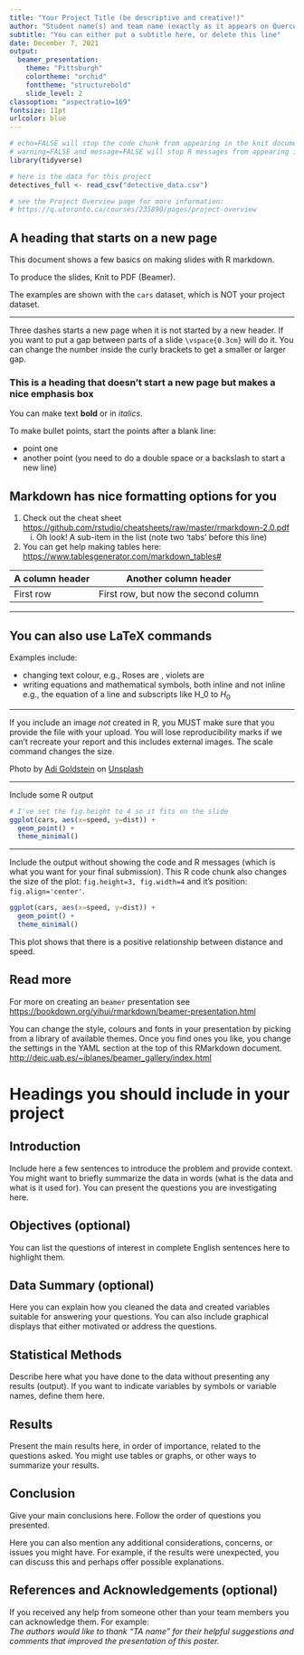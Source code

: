 ```yaml
---
title: "Your Project Title (be descriptive and creative!)"
author: "Student name(s) and team name (exactly as it appears on Quercus, if applicable)"
subtitle: "You can either put a subtitle here, or delete this line"
date: December 7, 2021
output: 
  beamer_presentation:
    theme: "Pittsburgh"
    colortheme: "orchid"
    fonttheme: "structurebold"
    slide_level: 2
classoption: "aspectratio=169"
fontsize: 11pt
urlcolor: blue
---
```



```r
# echo=FALSE will stop the code chunk from appearing in the knit document
# warning=FALSE and message=FALSE will stop R messages from appearing in the knit document
library(tidyverse)

# here is the data for this project
detectives_full <- read_csv("detective_data.csv")

# see the Project Overview page for more information: 
# https://q.utoronto.ca/courses/235890/pages/project-overview
```


## A heading that starts on a new page

This document shows a few basics on making slides with R markdown.

To produce the slides, Knit to PDF (Beamer).

The examples are shown with the `cars` dataset, which is NOT your project dataset.

---

Three dashes starts a new page when it is not started by a new header. If you want to put a gap between parts of a slide `\vspace{0.3cm}` will do it. You can change the number inside the curly brackets to get a smaller or larger gap.

\vspace{0.8cm}

### This is a heading that doesn't start a new page but makes a nice emphasis box

You can make text **bold** or in *italics*.

To make bullet points, start the points after a blank line:
 
- point one\
- another point (you need to do a double space or a backslash to start a new line)

## Markdown has nice formatting options for you

1. Check out the cheat sheet [https://github.com/rstudio/cheatsheets/raw/master/rmarkdown-2.0.pdf](https://github.com/rstudio/cheatsheets/raw/master/rmarkdown-2.0.pdf)
    i) Oh look! A sub-item in the list (note two 'tabs' before this line)
2. You can get help making tables here: [https://www.tablesgenerator.com/markdown_tables#](https://www.tablesgenerator.com/markdown_tables#)

| A column header | Another column header                |
|-----------------|--------------------------------------|
| First row       | First row, but now the second column |

---

## You can also use LaTeX commands 

Examples include:

- changing text colour, e.g.,  Roses are \textcolor{red}{red}, violets are \textcolor{blue}{blue}\
- writing equations and mathematical symbols, both inline and not inline e.g., the equation of a line and subscripts like H_0 to $H_0$\

---

If you include an image _not_ created in R, you MUST make sure that you provide the file with your upload. You will lose reproducibility marks if we can't recreate your report and this includes external images. The scale command changes the size.

\begin{center}
\includegraphics[width=7.5cm, height=4.5cm]{images/example-image.jpeg}
\end{center}

Photo by [Adi Goldstein]("https://unsplash.com/@adigold1?utm_source=unsplash&utm_medium=referral&utm_content=creditCopyText) on [Unsplash]("https://unsplash.com/s/photos/code?utm_source=unsplash&utm_medium=referral&utm_content=creditCopyText")
  

---

Include some R output

```r
# I've set the fig.height to 4 so it fits on the slide
ggplot(cars, aes(x=speed, y=dist)) + 
  geom_point() +
  theme_minimal()
```

---

Include the output without showing the code and R messages (which is what you want for your final submission).  This R code chunk also changes the size of the plot: `fig.height=3, fig.width=4` and it's position: `fig.align='center'`.

```r
ggplot(cars, aes(x=speed, y=dist)) + 
  geom_point() +
  theme_minimal()
```

This plot shows that there is a positive relationship between distance and speed.

## Read more

For more on creating an `beamer` presentation see [https://bookdown.org/yihui/rmarkdown/beamer-presentation.html](https://bookdown.org/yihui/rmarkdown/beamer-presentation.html)

You can change the style, colours and fonts in your presentation by picking from a library of available themes. Once you find ones you like, you change the settings in the YAML section at the top of this RMarkdown document.
[http://deic.uab.es/~iblanes/beamer_gallery/index.html](http://deic.uab.es/~iblanes/beamer_gallery/index.html) 


# Headings you should include in your project

## Introduction

Include here a few sentences to introduce the problem and provide context. You might want to briefly summarize the data in words (what is the data and what is it used for). You can present the questions you are investigating here. 

## Objectives (optional)

You can list the questions of interest in complete English sentences here to highlight them. 

## Data Summary (optional)

Here you can explain how you cleaned the data and created variables suitable for answering your questions. 
You can also include graphical displays that either motivated or address the questions.

## Statistical Methods

Describe here what you have done to the data without presenting any results (output). If you want to indicate variables by symbols or variable names, define them here. 

## Results

Present the main results here, in order of importance, related to the questions asked. You might use tables or graphs, or other ways to summarize your results.

## Conclusion

Give your main conclusions here. Follow the order of questions you presented. 

Here you can also mention any additional considerations, concerns, or issues you might have. For example, if the results were unexpected, you can discuss this and perhaps offer possible explanations.

## References and Acknowledgements (optional)

If you received any help from someone other than your team members you can acknowledge them. For example:   
*The authors would like to thank "TA name" for their helpful suggestions and comments that improved the presentation of this poster.*


